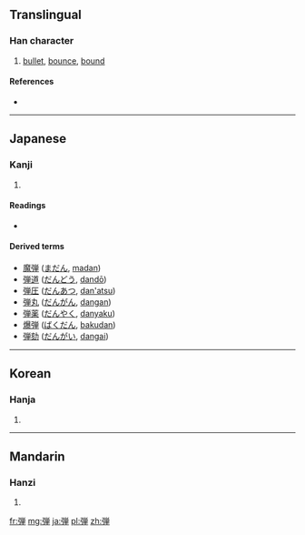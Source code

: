 {{also|彈}}
==Translingual==

===Han character===
{{Han char|rn=57|rad=弓|as=09|sn=12|four=|canj=弓火田十 (NFWJ)}}

# [[bullet]], [[bounce]], [[bound]]

====References====
* {{Han ref|kx=0360.221|dkj=09836|dj=0678.100|hdz=21000.041|uh=5F3E|ud=24382}}

----

==Japanese==

===Kanji===
{{ja-kanji|grade=c|rs=弓09}}

# {{defn|lang=ja|sort=弓09}}

====Readings====
* {{ja-readings|on=[[だん]] (dan), [[たん]] (tan)|kun=[[たま]] (tama), [[はずむ]] (hazumu), [[ひく]] (hiku), [[はじく]] (hajiku)}}

====Derived terms====
* [[魔弾]] ([[まだん]], [[madan]])
* [[弾道]] ([[だんどう]], [[dandō]])
* [[弾圧]] ([[だんあつ]], [[dan'atsu]])
* [[弾丸]] ([[だんがん]], [[dangan]])
* [[弾薬]] ([[だんやく]], [[danyaku]])
* [[爆弾]] ([[ばくだん]], [[bakudan]])
* [[弾劾]] ([[だんがい]], [[dangai]])
----

==Korean==

===Hanja===
{{ko-hanja|hangeul=탄|eumhun=|rv=tan|mr=t'an|y=than}}

# {{defn|lang=ko|sort=弓09}}

----

==Mandarin==

===Hanzi===
{{cmn-hanzi|pin=[[dàn]] ([[dan4]])|wg=tan<sup>4</sup>}}

# {{defn|lang=cmn|sort=弓09}}

[[fr:弾]]
[[mg:弾]]
[[ja:弾]]
[[pl:弾]]
[[zh:弾]]